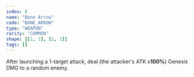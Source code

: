 ```yaml
---
index: 6
name: "Bone Arrow"
code: "BONE_ARROW"
type: "WEAPON"
rarity: "COMMON"
shape: [[1, 1], [1, 1]]
tags: []
---
```


After launching a 1-target attack, deal (the attacker's ATK x**100%**) Genesis DMG to a random enemy.